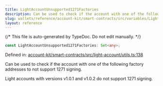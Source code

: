 ```yaml
---
title: LightAccountUnsupported1271Factories
description: Can be used to check if the account with one of the following factory addresses to not support 1271 signing.  Light accounts with versions v1.0.1 and v1.0.2 do not support 1271 signing.
slug: wallets/reference/account-kit/smart-contracts/src/variables/LightAccountUnsupported1271Factories
layout: reference
---
```


{/* This file is auto-generated by TypeDoc. Do not edit manually. */}

```ts
const LightAccountUnsupported1271Factories: Set<any>;
```

Defined in: [account-kit/smart-contracts/src/light-account/utils.ts:138](https://github.com/alchemyplatform/aa-sdk/blob/08ef11b1fc98663df6a97fa93722c7f14b33f1cc/account-kit/smart-contracts/src/light-account/utils.ts#L138)

Can be used to check if the account with one of the following factory addresses
to not support 1271 signing.

Light accounts with versions v1.0.1 and v1.0.2 do not support 1271 signing.
